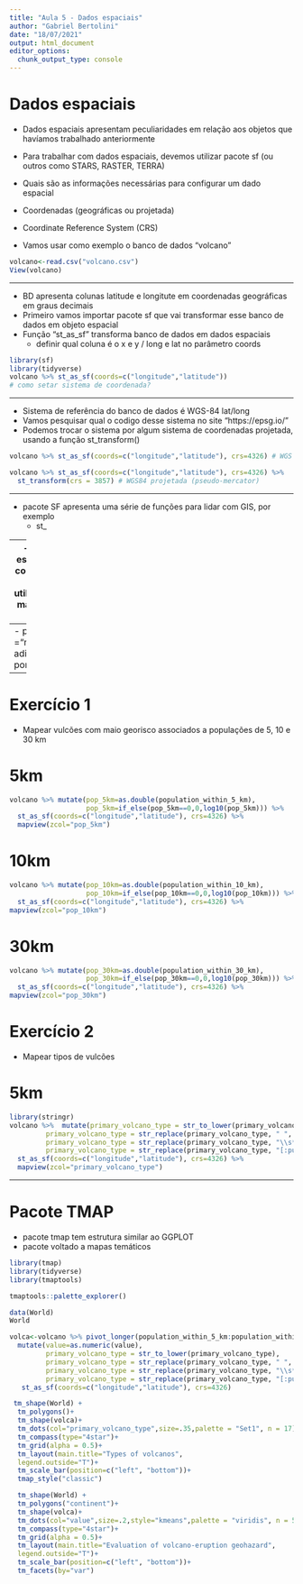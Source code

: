 ```yaml
---
title: "Aula 5 - Dados espaciais"
author: "Gabriel Bertolini"
date: "18/07/2021"
output: html_document
editor_options: 
  chunk_output_type: console
---
```


# Dados espaciais

- Dados espaciais apresentam peculiaridades em relação aos objetos que havíamos trabalhado anteriormente
- Para trabalhar com dados espaciais, devemos utilizar pacote sf (ou outros como STARS, RASTER, TERRA)

- Quais são as informações necessárias para configurar um dado espacial
 - Coordenadas (geográficas ou projetada)
 - Coordinate Reference System (CRS) 
 - Vamos usar como exemplo o banco de dados "volcano"

```r
volcano<-read.csv("volcano.csv")
View(volcano)
```
---

- BD apresenta colunas latitude e longitute em coordenadas geográficas em graus decimais 
- Primeiro vamos importar pacote sf que vai transformar esse banco de dados em objeto espacial
- Função "st_as_sf" transforma banco de dados em dados espaciais
  - definir qual coluna é o x e y / long e lat no parâmetro coords

```r
library(sf)
library(tidyverse)
volcano %>% st_as_sf(coords=c("longitude","latitude"))
# como setar sistema de coordenada?

```
---

- Sistema de referência do banco de dados é WGS-84 lat/long
- Vamos pesquisar qual o codigo desse sistema no site "https://epsg.io/"
- Podemos trocar o sistema por algum sistema de coordenadas projetada, usando a função st_transform()

```r
volcano %>% st_as_sf(coords=c("longitude","latitude"), crs=4326) # WGS 84

volcano %>% st_as_sf(coords=c("longitude","latitude"), crs=4326) %>% 
  st_transform(crs = 3857) # WGS84 projetada (pseudo-mercator)

```
---

- pacote SF apresenta uma série de funções para lidar com GIS, por exemplo
  - st_
  
---
- Vamos plotar esses dados e ver como ficar..
- para isso, vamos utilizar o pacote de mapas interativos mapview()



```r
library(mapview)
volcano %>% st_as_sf(coords=c("longitude","latitude"), crs=4326) %>% 
mapview()
```
---
- parâmetro zcol ="nome_da_coluna" adiciona cor ao pontos
```r
library(mapview)
volcano %>% st_as_sf(coords=c("longitude","latitude"), crs=4326) %>% 
mapview(zcol="elevation")
```

--- 
# Exercício 1
- Mapear vulcões com maio georisco associados a populações de 5, 10 e 30 km

# 5km
```r

volcano %>% mutate(pop_5km=as.double(population_within_5_km),
                   pop_5km=if_else(pop_5km==0,0,log10(pop_5km))) %>% 
  st_as_sf(coords=c("longitude","latitude"), crs=4326) %>% 
  mapview(zcol="pop_5km")
```

# 10km
```r
volcano %>% mutate(pop_10km=as.double(population_within_10_km),
                   pop_10km=if_else(pop_10km==0,0,log10(pop_10km))) %>% 
  st_as_sf(coords=c("longitude","latitude"), crs=4326) %>% 
mapview(zcol="pop_10km")
```

# 30km
```r
volcano %>% mutate(pop_30km=as.double(population_within_30_km),
                   pop_30km=if_else(pop_30km==0,0,log10(pop_30km))) %>% 
  st_as_sf(coords=c("longitude","latitude"), crs=4326) %>% 
mapview(zcol="pop_30km")
```


# Exercício 2
- Mapear tipos de vulcões

# 5km
```r
library(stringr)
volcano %>%  mutate(primary_volcano_type = str_to_lower(primary_volcano_type),
         primary_volcano_type = str_replace(primary_volcano_type, " ", "_"),
         primary_volcano_type = str_replace(primary_volcano_type, "\\s*\\([^\\)]+\\)", ""),
         primary_volcano_type = str_replace(primary_volcano_type, "[:punct:]", "")) %>% 
  st_as_sf(coords=c("longitude","latitude"), crs=4326) %>% 
  mapview(zcol="primary_volcano_type")
```


---

# Pacote TMAP
- pacote tmap tem estrutura similar ao GGPLOT
- pacote voltado a mapas temáticos

```r
library(tmap)
library(tidyverse)
library(tmaptools)

tmaptools::palette_explorer() 

data(World)
World 

volca<-volcano %>% pivot_longer(population_within_5_km:population_within_30_km, values_to="value", names_to="var") %>% 
  mutate(value=as.numeric(value),
         primary_volcano_type = str_to_lower(primary_volcano_type),
         primary_volcano_type = str_replace(primary_volcano_type, " ", "_"),
         primary_volcano_type = str_replace(primary_volcano_type, "\\s*\\([^\\)]+\\)", ""),
         primary_volcano_type = str_replace(primary_volcano_type, "[:punct:]", "")) %>% 
   st_as_sf(coords=c("longitude","latitude"), crs=4326)

 tm_shape(World) +
  tm_polygons()+
  tm_shape(volca)+
  tm_dots(col="primary_volcano_type",size=.35,palette = "Set1", n = 17)+
  tm_compass(type="4star")+
  tm_grid(alpha = 0.5)+
  tm_layout(main.title="Types of volcanos",
  legend.outside="T")+
  tm_scale_bar(position=c("left", "bottom"))+
  tmap_style("classic")
```



```r

  tm_shape(World) +
  tm_polygons("continent")+
  tm_shape(volca)+
  tm_dots(col="value",size=.2,style="kmeans",palette = "viridis", n = 5, contrast = c(0.29, 1))+
  tm_compass(type="4star")+
  tm_grid(alpha = 0.5)+
  tm_layout(main.title="Evaluation of volcano-eruption geohazard",
  legend.outside="T")+
  tm_scale_bar(position=c("left", "bottom"))+
  tm_facets(by="var")
  

```


